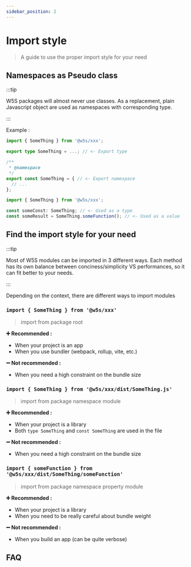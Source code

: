 ```yaml
---
sidebar_position: 2
---
```


# Import style

> A guide to use the proper import style for your need

## Namespaces as Pseudo class

:::tip

W5S packages will almost never use classes. 
As a replacement, plain Javascript object are used as namespaces with corresponding type.

:::

Example :

```ts title="@w5s/xxx/src/SomeThing.ts"
import { SomeThing } from '@w5s/xxx';

export type SomeThing = ...; // <- Export type

/**
 * @namespace
 */
export const SomeThing = { // <- Export namespace
  // ...
};
```

```ts title="main.ts"
import { SomeThing } from '@w5s/xxx';

const someConst: SomeThing; // <- Used as a type
const someResult = SomeThing.someFunction(); // <- Used as a value
```

## Find the import style for your need

:::tip

Most of W5S modules can be imported in 3 different ways.
Each method has its own balance between conciness/simplicity VS performances, so it can fit better to your needs.

:::

Depending on the context, there are different ways to import modules

### `import { SomeThing } from '@w5s/xxx'`
> import from package root

**➕ Recommended :**

- When your project is an app
- When you use bundler (webpack, rollup, vite, etc.)

**➖ Not recommended :**

- When you need a high constraint on the bundle size

### `import { SomeThing } from '@w5s/xxx/dist/SomeThing.js'` 
> import from package namespace module

**➕ Recommended :**

- When your project is a library
- Both `type SomeThing` and `const SomeThing` are used in the file

**➖ Not recommended :**

- When you need a high constraint on the bundle size

### `import { someFunction } from '@w5s/xxx/dist/SomeThing/someFunction'`
> import from package namespace property module 

**➕ Recommended :**

- When your project is a library
- When you need to be really careful about bundle weight

**➖ Not recommended :**

- When you build an app (can be quite verbose)

## FAQ

